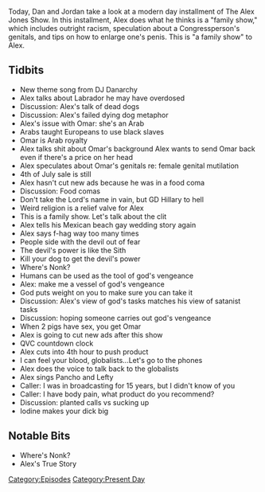 {{DEFAULTSORT:
    #_EPISODE_0323:July 19, 2019
}}{{Episode
    | title           = July 19, 2019
    | caption         = [https://knowledgefight.libsyn.com/knowledge-fight-july-19-2019 Listen to this episode on Libsyn]
    | episodeNumber   = 323
    | length          = 01:13:53
    | airDate         = July 22, 2019
    | coverageDate    = July 19, 2019
    | episodeType     = [[:Category:Present Day|Present Day]]
    | appearance      = [[DJ Danarchy]], [[Ilhan Omar]]
    | oocDrop         = Alex mouth guitar
    | previousEpisode = [[322: July 16-17, 2019]]
    | nextEpisode     = [[324: Bilderberg Speeches]]
}}

{{Stub}}

Today, Dan and Jordan take a look at a modern day installment of The Alex Jones Show. In this installment, Alex does what he thinks is a "family show," which includes outright racism, speculation about a Congressperson's genitals, and tips on how to enlarge one's penis. This is "a family show" to Alex.

==Tidbits==

*New theme song from DJ Danarchy
*Alex talks about Labrador he may have overdosed
*Discussion: Alex's talk of dead dogs
*Discussion: Alex's failed dying dog metaphor
*Alex's issue with Omar: she's an Arab
*Arabs taught Europeans to use black slaves
*Omar is Arab royalty
*Alex talks shit about Omar's background Alex wants to send Omar back even if there's a price on her head
*Alex speculates about Omar's genitals re: female genital mutilation
*4th of July sale is still
*Alex hasn't cut new ads because he was in a food coma
*Discussion: Food comas
*Don't take the Lord's name in vain, but GD Hillary to hell
*Weird religion is a relief valve for Alex
*This is a family show. Let's talk about the clit
*Alex tells his Mexican beach gay wedding story again
*Alex says f-hag way too many times
*People side with the devil out of fear
*The devil's power is like the Sith
*Kill your dog to get the devil's power
*Where's Nonk?
*Humans can be used as the tool of god's vengeance
*Alex: make me a vessel of god's vengeance
*God puts weight on you to make sure you can take it
*Discussion: Alex's view of god's tasks matches his view of satanist tasks
*Discussion: hoping someone carries out god's vengeance
*When 2 pigs have sex, you get Omar
*Alex is going to cut new ads after this show
*QVC countdown clock
*Alex cuts into 4th hour to push product
*I can feel your blood, globalists...Let's go to the phones
*Alex does the voice to talk back to the globalists
*Alex sings Pancho and Lefty
*Caller: I was in broadcasting for 15 years, but I didn't know of you
*Caller: I have body pain, what product do you recommend?
*Discussion: planted calls vs sucking up
*Iodine makes your dick big

==Notable Bits==

*Where's Nonk?
*Alex's True Story

[[Category:Episodes]]
[[Category:Present Day]]